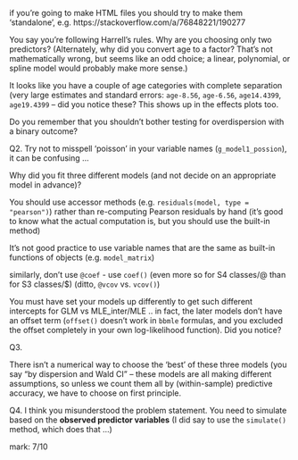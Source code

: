 if you're going to make HTML files you should try to make them 'standalone', e.g. https://stackoverflow.com/a/76848221/190277

You say you're following Harrell's rules. Why are you choosing only two predictors?  (Alternately, why did you convert age to a factor? That's not mathematically wrong, but seems like an odd choice; a linear, polynomial, or spline model would probably make more sense.)

It looks like you have a couple of age categories with complete separation (very large estimates and standard errors: `age-8.56`, `age-6.56`, `age14.4399`, `age19.4399` -- did you notice these?  This shows up in the effects plots too.

Do you remember that you shouldn't bother testing for overdispersion with a binary outcome?

Q2.  Try not to misspell 'poisson' in your variable names (`g_model1_possion`), it can be confusing ...

Why did you fit three different models (and not decide on an appropriate model in advance)?

You should use accessor methods (e.g. `residuals(model, type = "pearson")`) rather than re-computing Pearson residuals by hand (it's good to know what the actual computation is, but you should use the built-in method)

It's not good practice to use variable names that are the same as built-in functions of objects (e.g. `model_matrix`)

similarly, don't use `@coef` - use `coef()` (even more so for S4 classes/@ than for S3 classes/$) (ditto, `@vcov` vs. `vcov()`)

You must have set your models up differently to get such different intercepts for GLM vs MLE_inter/MLE .. in fact, the later models don't have an offset term (`offset()` doesn't work in `bbmle` formulas, and you excluded the offset completely in your own log-likelihood function). Did you notice?


Q3.

There isn't a numerical way to choose the 'best' of these three models (you say "by dispersion and Wald CI" -- these models are all making different assumptions, so unless we count them all by (within-sample) predictive accuracy, we have to choose on first principle.

Q4. I think you misunderstood the problem statement. You need to simulate based on the **observed predictor variables** (I did say to use the `simulate()` method, which does that ...)

mark: 7/10


